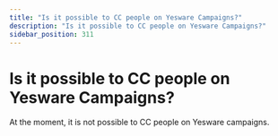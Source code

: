 ```yaml
---
title: "Is it possible to CC people on Yesware Campaigns?"
description: "Is it possible to CC people on Yesware Campaigns?"
sidebar_position: 311
---
```


# Is it possible to CC people on Yesware Campaigns?

At the moment, it is not possible to CC people on Yesware campaigns.